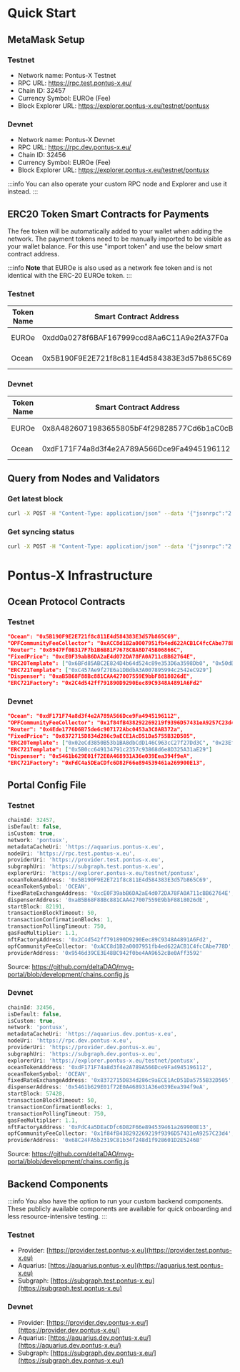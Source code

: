 # Quick Start

## MetaMask Setup

### Testnet
- Network name: Pontus-X Testnet
- RPC URL: https://rpc.test.pontus-x.eu/
- Chain ID: 32457
- Currency Symbol: EUROe (Fee)
- Block Explorer URL: https://explorer.pontus-x.eu/testnet/pontusx

### Devnet
- Network name: Pontus-X Devnet
- RPC URL: https://rpc.dev.pontus-x.eu/
- Chain ID: 32456
- Currency Symbol: EUROe (Fee)
- Block Explorer URL: https://explorer.pontus-x.eu/testnet/pontusx

:::info
  You can also operate your custom RPC node and Explorer and use it instead.
:::

## ERC20 Token Smart Contracts for Payments

The fee token will be automatically added to your wallet when adding the network. The payment tokens need to be manually imported to be visible as your wallet balance. For this use "import token" and use the below smart contract address.

:::info
  **Note** that EUROe is also used as a network fee token and is not identical with the ERC-20 EUROe token.
:::

### Testnet

| Token Name | Smart Contract Address                     | Comment       |
| ---------- | ------------------------------------------ | ------------- |
| EUROe      | 0xdd0a0278f6BAF167999ccd8Aa6C11A9e2fA37F0a | Payment Token |
| Ocean      | 0x5B190F9E2E721f8c811E4d584383E3d57b865C69 | Payment Token |

### Devnet

| Token Name | Smart Contract Address                     | Comment       |
| ---------- | ------------------------------------------ | ------------- |
| EUROe      | 0x8A4826071983655805bF4f29828577Cd6b1aC0cB | Payment Token |
| Ocean      | 0xdF171F74a8d3f4e2A789A566Dce9Fa4945196112 | Payment Token |


## Query from Nodes and Validators

### Get latest block

```bash
curl -X POST -H "Content-Type: application/json" --data '{"jsonrpc":"2.0","method":"eth_getBlockByNumber","params":["latest", false],"id":1}' https://rpc.test.pontus-x.eu/
```

### Get syncing status

```bash
curl -X POST -H "Content-Type: application/json" --data '{"jsonrpc":"2.0","method":"eth_syncing","params":[],"id":1}' https://rpc.test.pontus-x.eu/
```

# Pontus-X Infrastructure

## Ocean Protocol Contracts

### Testnet

```json
"Ocean": "0x5B190F9E2E721f8c811E4d584383E3d57b865C69",
"OPFCommunityFeeCollector": "0xACC8d1B2a0007951fb4ed622ACB1C4fcCAbe778D",
"Router": "0x8947Ff0B317F7b1B6B81F7678CBA8D745B06866C",
"FixedPrice": "0xcE0F39abB6DA2aE4d072DA78FA0A711cBB62764E",
"ERC20Template": ["0x6BFd85ABC2E824D4b64d524c89e353D6a3598Db0", "0x50dDFD6F2dD02e94d42F6058E2fa28Be9e43D2BF"],
"ERC721Template": ["0xC457Ae9f27E6a1DBdbA3A007895994c2542eC929"]
"Dispenser": "0xaB5B68F88Bc881CAA427007559E9bbF8818026dE",
"ERC721Factory": "0x2C4d542ff791890D9290Eec89C9348A4891A6Fd2"
```

### Devnet

```json
"Ocean": "0xdF171F74a8d3f4e2A789A566Dce9Fa4945196112",
"OPFCommunityFeeCollector": "0x1f84fB438292269219f9396D57431eA9257C23d4",
"Router": "0x4Ede1776D6B75de6c907172Abc0453a3C8AB372a",
"FixedPrice": "0x8372715D834d286c9aECE1AcD51Da5755B32D505",
"ERC20Template": ["0x02eCd3850B53b1BA8dbCdD146C963cC27f27Dd3C", "0x23Efb300c8778d6842bB0cCBD07D356eCeB97070"],
"ERC721Template": ["0x5B0cc649134791c2357c93868d6e8D325A31aE29"]
"Dispenser": "0x5461b629E01f72E0A468931A36e039Eea394f9eA",
"ERC721Factory": "0xFdC4a5DEaCDfc6D82F66e894539461a269900E13",
```

## Portal Config File

### Testnet

```javascript
chainId: 32457,
isDefault: false,
isCustom: true,
network: 'pontusx',
metadataCacheUri: 'https://aquarius.pontus-x.eu',
nodeUri: 'https://rpc.test.pontus-x.eu',
providerUri: 'https://provider.test.pontus-x.eu',
subgraphUri: 'https://subgraph.test.pontus-x.eu',
explorerUri: 'https://explorer.pontus-x.eu/testnet/pontusx',
oceanTokenAddress: '0x5B190F9E2E721f8c811E4d584383E3d57b865C69',
oceanTokenSymbol: 'OCEAN',
fixedRateExchangeAddress: '0xcE0F39abB6DA2aE4d072DA78FA0A711cBB62764E',
dispenserAddress: '0xaB5B68F88Bc881CAA427007559E9bbF8818026dE',
startBlock: 82191,
transactionBlockTimeout: 50,
transactionConfirmationBlocks: 1,
transactionPollingTimeout: 750,
gasFeeMultiplier: 1.1,
nftFactoryAddress: '0x2C4d542ff791890D9290Eec89C9348A4891A6Fd2',
opfCommunityFeeCollector: '0xACC8d1B2a0007951fb4ed622ACB1C4fcCAbe778D',
providerAddress: '0x9546d39CE3E48BC942f0be4AA9652cBe0Aff3592'
```

Source: https://github.com/deltaDAO/mvg-portal/blob/development/chains.config.js


### Devnet

```javascript
chainId: 32456,
isDefault: false,
isCustom: true,
network: 'pontusx',
metadataCacheUri: 'https://aquarius.dev.pontus-x.eu',
nodeUri: 'https://rpc.dev.pontus-x.eu',
providerUri: 'https://provider.dev.pontus-x.eu',
subgraphUri: 'https://subgraph.dev.pontus-x.eu',
explorerUri: 'https://explorer.pontus-x.eu/testnet/pontusx',
oceanTokenAddress: '0xdF171F74a8d3f4e2A789A566Dce9Fa4945196112',
oceanTokenSymbol: 'OCEAN',
fixedRateExchangeAddress: '0x8372715D834d286c9aECE1AcD51Da5755B32D505',
dispenserAddress: '0x5461b629E01f72E0A468931A36e039Eea394f9eA',
startBlock: 57428,
transactionBlockTimeout: 50,
transactionConfirmationBlocks: 1,
transactionPollingTimeout: 750,
gasFeeMultiplier: 1.1,
nftFactoryAddress: '0xFdC4a5DEaCDfc6D82F66e894539461a269900E13',
opfCommunityFeeCollector: '0x1f84fB438292269219f9396D57431eA9257C23d4',
providerAddress: '0x68C24FA5b2319C81b34f248d1f928601D2E5246B'
```

Source: https://github.com/deltaDAO/mvg-portal/blob/development/chains.config.js


## Backend Components

:::info
  You also have the option to run your custom backend components. These publicly available components are available for quick onboarding and less resource-intensive testing.
:::

### Testnet

- Provider: [https://provider.test.pontus-x.eu](https://provider.test.pontus-x.eu)
- Aquarius: [https://aquarius.pontus-x.eu](https://aquarius.test.pontus-x.eu)
- Subgraph: [https://subgraph.test.pontus-x.eu](https://subgraph.test.pontus-x.eu)

### Devnet

- Provider: [https://provider.dev.pontus-x.eu/](https://provider.dev.pontus-x.eu/)
- Aquarius: [https://aquarius.dev.pontus-x.eu/](https://aquarius.dev.pontus-x.eu/)
- Subgraph: [https://subgraph.dev.pontus-x.eu/](https://subgraph.dev.pontus-x.eu/)
